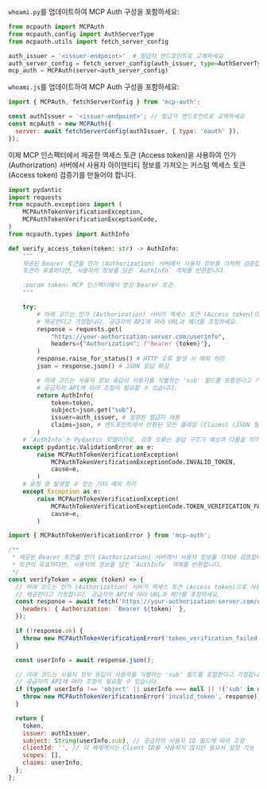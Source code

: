 

<Tabs groupId="sdk">

<TabItem value="python" label="Python">

`whoami.py`를 업데이트하여 MCP Auth 구성을 포함하세요:

```python
from mcpauth import MCPAuth
from mcpauth.config import AuthServerType
from mcpauth.utils import fetch_server_config

auth_issuer = '<issuer-endpoint>'  # 발급자 엔드포인트로 교체하세요
auth_server_config = fetch_server_config(auth_issuer, type=AuthServerType.OAUTH)
mcp_auth = MCPAuth(server=auth_server_config)
```

</TabItem>
<TabItem value="node" label="Node.js">

`whoami.js`를 업데이트하여 MCP Auth 구성을 포함하세요:

```js
import { MCPAuth, fetchServerConfig } from 'mcp-auth';

const authIssuer = '<issuer-endpoint>'; // 발급자 엔드포인트로 교체하세요
const mcpAuth = new MCPAuth({
  server: await fetchServerConfig(authIssuer, { type: 'oauth' }),
});
```

</TabItem>
</Tabs>

<MalformedMetadataTranspilation />
<ManualMetadataFetching />

이제 MCP 인스펙터에서 제공한 액세스 토큰 (Access token)을 사용하여 인가 (Authorization) 서버에서 사용자 아이덴티티 정보를 가져오는 커스텀 액세스 토큰 (Access token) 검증기를 만들어야 합니다.

<Tabs groupId="sdk">
<TabItem value="python" label="Python">

```python
import pydantic
import requests
from mcpauth.exceptions import (
    MCPAuthTokenVerificationException,
    MCPAuthTokenVerificationExceptionCode,
)
from mcpauth.types import AuthInfo

def verify_access_token(token: str) -> AuthInfo:
    """
    제공된 Bearer 토큰을 인가 (Authorization) 서버에서 사용자 정보를 가져와 검증합니다.
    토큰이 유효하다면, 사용자의 정보를 담은 `AuthInfo` 객체를 반환합니다.

    :param token: MCP 인스펙터에서 받은 Bearer 토큰.
    """

    try:
        # 아래 코드는 인가 (Authorization) 서버가 액세스 토큰 (Access token)으로 사용자 정보를 가져오는 엔드포인트를
        # 제공한다고 가정합니다. 공급자의 API에 따라 URL과 헤더를 조정하세요.
        response = requests.get(
            "https://your-authorization-server.com/userinfo",
            headers={"Authorization": f"Bearer {token}"},
        )
        response.raise_for_status() # HTTP 오류 발생 시 예외 처리
        json = response.json() # JSON 응답 파싱

        # 아래 코드는 사용자 정보 응답이 사용자를 식별하는 'sub' 필드를 포함한다고 가정합니다.
        # 공급자의 API에 따라 조정이 필요할 수 있습니다.
        return AuthInfo(
            token=token,
            subject=json.get("sub"),
            issuer=auth_issuer, # 설정된 발급자 사용
            claims=json, # 엔드포인트에서 반환된 모든 클레임 (Claims) (JSON 필드) 포함
        )
    # `AuthInfo`는 Pydantic 모델이므로, 검증 오류는 응답 구조가 예상과 다름을 의미합니다.
    except pydantic.ValidationError as e:
        raise MCPAuthTokenVerificationException(
            MCPAuthTokenVerificationExceptionCode.INVALID_TOKEN,
            cause=e,
        )
    # 요청 중 발생할 수 있는 기타 예외 처리
    except Exception as e:
        raise MCPAuthTokenVerificationException(
            MCPAuthTokenVerificationExceptionCode.TOKEN_VERIFICATION_FAILED,
            cause=e,
        )
```

</TabItem>
<TabItem value="node" label="Node.js">

```js
import { MCPAuthTokenVerificationError } from 'mcp-auth';

/**
 * 제공된 Bearer 토큰을 인가 (Authorization) 서버에서 사용자 정보를 가져와 검증합니다.
 * 토큰이 유효하다면, 사용자의 정보를 담은 `AuthInfo` 객체를 반환합니다.
 */
const verifyToken = async (token) => {
  // 아래 코드는 인가 (Authorization) 서버가 액세스 토큰 (Access token)으로 사용자 정보를 가져오는 엔드포인트를
  // 제공한다고 가정합니다. 공급자의 API에 따라 URL과 헤더를 조정하세요.
  const response = await fetch('https://your-authorization-server.com/userinfo', {
    headers: { Authorization: `Bearer ${token}` },
  });

  if (!response.ok) {
    throw new MCPAuthTokenVerificationError('token_verification_failed', response);
  }

  const userInfo = await response.json();

  // 아래 코드는 사용자 정보 응답이 사용자를 식별하는 'sub' 필드를 포함한다고 가정합니다.
  // 공급자의 API에 따라 조정이 필요할 수 있습니다.
  if (typeof userInfo !== 'object' || userInfo === null || !('sub' in userInfo)) {
    throw new MCPAuthTokenVerificationError('invalid_token', response);
  }

  return {
    token,
    issuer: authIssuer,
    subject: String(userInfo.sub), // 공급자의 사용자 ID 필드에 따라 조정
    clientId: '', // 이 예제에서는 Client ID를 사용하지 않지만 필요시 설정 가능
    scopes: [],
    claims: userInfo,
  };
};
```

</TabItem>
</Tabs>
